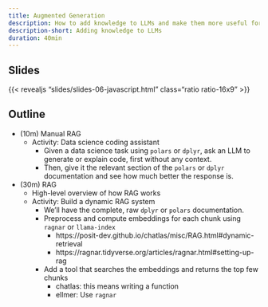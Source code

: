 ```yaml
---
title: Augmented Generation
description: How to add knowledge to LLMs and make them more useful for specific tasks.
description-short: Adding knowledge to LLMs
duration: 40min
---
```


## Slides

{{< revealjs "slides/slides-06-javascript.html" class="ratio ratio-16x9" >}}

## Outline

- (10m) Manual RAG
  - Activity: Data science coding assistant
    - Given a data science task using `polars` or `dplyr`, ask an LLM to generate or explain code, first without any context.
    - Then, give it the relevant section of the `polars` or `dplyr` documentation and see how much better the response is.

- (30m) RAG
  - High-level overview of how RAG works
  - Activity: Build a dynamic RAG system
    - We'll have the complete, raw `dplyr` or `polars` documentation.
    - Preprocess and compute embeddings for each chunk using `ragnar` or `llama-index`
      - https://posit-dev.github.io/chatlas/misc/RAG.html#dynamic-retrieval
      - https://ragnar.tidyverse.org/articles/ragnar.html#setting-up-rag
    - Add a tool that searches the embeddings and returns the top few chunks
      - chatlas: this means writing a function
      - ellmer: Use `ragnar`
